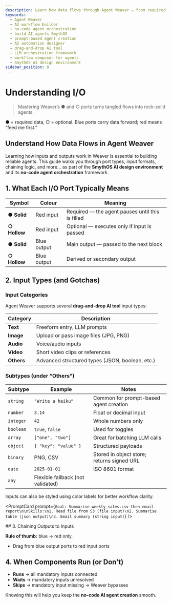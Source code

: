 ```yaml
---
description: Learn how data flows through Agent Weaver — from required inputs to advanced error handling — using the no-code agent orchestration tools in SmythOS.
keywords:
  - Agent Weaver
  - AI workflow builder
  - no-code agent orchestration
  - build AI agents SmythOS
  - prompt-based agent creation
  - AI automation designer
  - drag-and-drop AI tool
  - LLM orchestration framework
  - workflow composer for agents
  - SmythOS AI design environment
sidebar_position: 8
---
```

# Understanding I/O

> Mastering Weaver’s ● and ○ ports turns tangled flows into rock-solid agents.

<InfoCallout title="TL;DR"> ● = required data, ○ = optional.  Blue ports carry data forward; red means “feed me first.” </InfoCallout>

<Divider/>

## Understand How Data Flows in Agent Weaver

Learning how inputs and outputs work in Weaver is essential to building reliable agents. This guide walks you through port types, input formats, chaining logic, and more... as  part of the **SmythOS AI design environment** and its **no-code agent orchestration** framework.

<Divider/>

## 1. What Each I/O Port Typically Means

| Symbol | Colour | Meaning |
|--------|--------|---------|
| **● Solid** | Red input | Required — the agent pauses until this is filled |
| **○ Hollow** | Red input | Optional — executes only if input is passed |
| **● Solid** | Blue output | Main output — passed to the next block |
| **○ Hollow** | Blue output | Derived or secondary output |


<Divider/>

## 2. Input Types (and Gotchas)

### Input Categories

Agent Weaver supports several **drag-and-drop AI tool** input types:

| Category | Description |
|----------|-------------|
| **Text** | Freeform entry, LLM prompts |
| **Image** | Upload or pass image files (JPG, PNG) |
| **Audio** | Voice/audio inputs |
| **Video** | Short video clips or references |
| **Others** | Advanced structured types (JSON, boolean, etc.) |

### Subtypes (under “Others”)

| Subtype | Example | Notes |
|---------|---------|-------|
| `string` | `"Write a haiku"` | Common for prompt-based agent creation |
| `number` | `3.14` | Float or decimal input |
| `integer` | `42` | Whole numbers only |
| `boolean` | `true`, `false` | Used for toggles |
| `array` | `["one", "two"]` | Great for batching LLM calls |
| `object` | `{ "key": "value" }` | Structured payloads |
| `binary` | PNG, CSV | Stored in object store; returns signed URL |
| `date` | `2025-01-01` | ISO 8601 format |
| `any` | Flexible fallback (not validated) |

Inputs can also be styled using color labels for better workflow clarity.

<PromptCard prompt={`Goal: Summarise weekly_sales.csv then email report\n\nSkills:\n1. Read file from S3 (file input)\n2. Summarise table (json output)\n3. Email summary (string input)`} />

<Divider/>

<Divider/>
## 3. Chaining Outputs to Inputs

**Rule of thumb:** blue → red only.
- Drag from blue output ports to red input ports

## 4. When Components Run (or Don’t)

- **Runs** → all mandatory inputs connected  
- **Waits** → mandatory inputs unresolved  
- **Skips** → mandatory input missing → Weaver bypasses

Knowing this will help you keep the **no-code AI agent creation** smooth.
